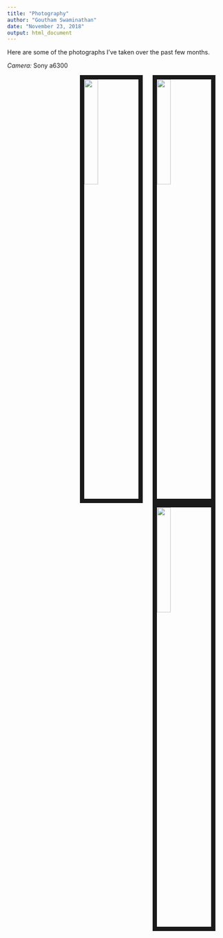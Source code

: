 ```yaml
---
title: "Photography"
author: "Goutham Swaminathan"
date: "November 23, 2018"
output: html_document
---
```


Here are some of the photographs I've taken over the past few months.

*Camera:* Sony a6300

<img src="images/blurry.jpg" style="width:25%; border:10px solid; margin-right: 20px" align="right">
<img src="images/week4-13.jpg" style="width:25%; border:10px solid; margin-right: 20px" align="right">
<img src="images/fire hydrant.jpg" style="width:25%; border:10px solid; margin-right: 20px" align="right">
